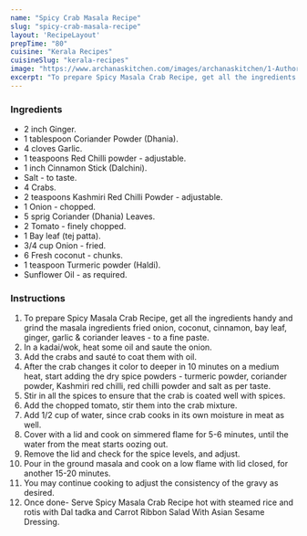---
name: "Spicy Crab Masala Recipe"
slug: "spicy-crab-masala-recipe"
layout: 'RecipeLayout'
prepTime: "80"
cuisine: "Kerala Recipes"
cuisineSlug: "kerala-recipes"
image: "https://www.archanaskitchen.com/images/archanaskitchen/1-Author/FlavorFlameFusion/shutterstock_444716848.jpg"
excerpt: "To prepare Spicy Masala Crab Recipe, get all the ingredients handy and grind the masala ingredients fried onion, coconut, cinnamon, bay leaf, ginger, garlic  coriander leaves - to a fine paste"
---

### Ingredients

- 2 inch Ginger.
- 1 tablespoon Coriander Powder (Dhania).
- 4 cloves Garlic.
- 1 teaspoons Red Chilli powder - adjustable.
- 1 inch Cinnamon Stick (Dalchini).
- Salt - to taste.
- 4 Crabs.
- 2 teaspoons Kashmiri Red Chilli Powder - adjustable.
- 1 Onion - chopped.
- 5 sprig Coriander (Dhania) Leaves.
- 2 Tomato - finely chopped.
- 1 Bay leaf (tej patta).
- 3/4 cup Onion - fried.
- 6 Fresh coconut - chunks.
- 1 teaspoon Turmeric powder (Haldi).
- Sunflower Oil - as required.

### Instructions

1. To prepare Spicy Masala Crab Recipe, get all the ingredients handy and grind the masala ingredients fried onion, coconut, cinnamon, bay leaf, ginger, garlic & coriander leaves - to a fine paste.
1. In a kadai/wok, heat some oil and saute the onion.
1. Add the crabs and sauté to coat them with oil.
1. After the crab changes it color to deeper in 10 minutes on a medium heat, start adding the dry spice powders - turmeric powder, coriander powder, Kashmiri red chilli, red chilli powder and salt as per taste.
1. Stir in all the spices to ensure that the crab is coated well with spices.
1. Add the chopped tomato, stir them into the crab mixture.
1. Add 1/2 cup of water, since crab cooks in its own moisture in meat as well.
1. Cover with a lid and cook on simmered flame for 5-6 minutes, until the water from the meat starts oozing out.
1. Remove the lid and check for the spice levels, and adjust.
1. Pour in the ground masala and cook on a low flame with lid closed, for another 15-20 minutes.
1. You may continue cooking to adjust the consistency of the gravy as desired.
1. Once done- Serve Spicy Masala Crab Recipe hot with steamed rice and rotis with Dal tadka and Carrot Ribbon Salad With Asian Sesame Dressing.
